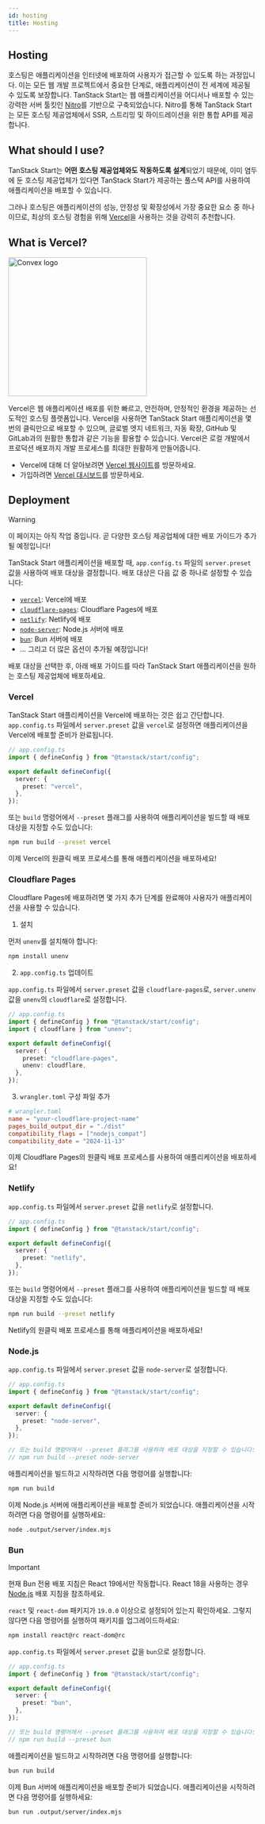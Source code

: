 ```yaml
---
id: hosting
title: Hosting
---
```


## Hosting

호스팅은 애플리케이션을 인터넷에 배포하여 사용자가 접근할 수 있도록 하는 과정입니다. 이는 모든 웹 개발 프로젝트에서 중요한 단계로, 애플리케이션이 전 세계에 제공될 수 있도록 보장합니다. TanStack Start는 웹 애플리케이션을 어디서나 배포할 수 있는 강력한 서버 툴킷인 [Nitro](https://nitro.unjs.io/)를 기반으로 구축되었습니다. Nitro를 통해 TanStack Start는 모든 호스팅 제공업체에서 SSR, 스트리밍 및 하이드레이션을 위한 통합 API를 제공합니다.

## What should I use?

TanStack Start는 **어떤 호스팅 제공업체와도 작동하도록 설계**되었기 때문에, 이미 염두에 둔 호스팅 제공업체가 있다면 TanStack Start가 제공하는 풀스택 API를 사용하여 애플리케이션을 배포할 수 있습니다.

그러나 호스팅은 애플리케이션의 성능, 안정성 및 확장성에서 가장 중요한 요소 중 하나이므로, 최상의 호스팅 경험을 위해 [Vercel](https://vercel.com?utm_source=tanstack)을 사용하는 것을 강력히 추천합니다.

## What is Vercel?

<a href="https://vercel.com?utm_source=tanstack" alt="Vercel Logo">
  <picture>
    <source
      media="(prefers-color-scheme: dark)"
      srcset="https://raw.githubusercontent.com/tanstack/tanstack.com/main/app/images/vercel-dark.svg"
      width="280"
    />
    <source
      media="(prefers-color-scheme: light)"
      srcset="https://raw.githubusercontent.com/tanstack/tanstack.com/main/app/images/vercel-light.svg"
      width="280"
    />
    <img
      alt="Convex logo"
      src="https://raw.githubusercontent.com/tanstack/tanstack.com/main/app/images/vercel-light.svg"
      width="280"
    />
  </picture>
</a>

Vercel은 웹 애플리케이션 배포를 위한 빠르고, 안전하며, 안정적인 환경을 제공하는 선도적인 호스팅 플랫폼입니다. Vercel을 사용하면 TanStack Start 애플리케이션을 몇 번의 클릭만으로 배포할 수 있으며, 글로벌 엣지 네트워크, 자동 확장, GitHub 및 GitLab과의 원활한 통합과 같은 기능을 활용할 수 있습니다. Vercel은 로컬 개발에서 프로덕션 배포까지 개발 프로세스를 최대한 원활하게 만들어줍니다.

- Vercel에 대해 더 알아보려면 [Vercel 웹사이트](https://vercel.com?utm_source=tanstack)를 방문하세요.
- 가입하려면 [Vercel 대시보드](https://vercel.com/signup?utm_source=tanstack)를 방문하세요.

## Deployment

> [!WARNING]
> 이 페이지는 아직 작업 중입니다. 곧 다양한 호스팅 제공업체에 대한 배포 가이드가 추가될 예정입니다!

TanStack Start 애플리케이션을 배포할 때, `app.config.ts` 파일의 `server.preset` 값을 사용하여 배포 대상을 결정합니다. 배포 대상은 다음 값 중 하나로 설정할 수 있습니다:

- [`vercel`](#vercel): Vercel에 배포
- [`cloudflare-pages`](#cloudflare-pages): Cloudflare Pages에 배포
- [`netlify`](#netlify): Netlify에 배포
- [`node-server`](#nodejs): Node.js 서버에 배포
- [`bun`](#bun): Bun 서버에 배포
- ... 그리고 더 많은 옵션이 추가될 예정입니다!

배포 대상을 선택한 후, 아래 배포 가이드를 따라 TanStack Start 애플리케이션을 원하는 호스팅 제공업체에 배포하세요.

### Vercel

TanStack Start 애플리케이션을 Vercel에 배포하는 것은 쉽고 간단합니다. `app.config.ts` 파일에서 `server.preset` 값을 `vercel`로 설정하면 애플리케이션을 Vercel에 배포할 준비가 완료됩니다.

```ts
// app.config.ts
import { defineConfig } from "@tanstack/start/config";

export default defineConfig({
  server: {
    preset: "vercel",
  },
});
```

또는 `build` 명령어에서 `--preset` 플래그를 사용하여 애플리케이션을 빌드할 때 배포 대상을 지정할 수도 있습니다:

```sh
npm run build --preset vercel
```

이제 Vercel의 원클릭 배포 프로세스를 통해 애플리케이션을 배포하세요!

### Cloudflare Pages

Cloudflare Pages에 배포하려면 몇 가지 추가 단계를 완료해야 사용자가 애플리케이션을 사용할 수 있습니다.

1. 설치

먼저 `unenv`를 설치해야 합니다:

```sh
npm install unenv
```

2. `app.config.ts` 업데이트

`app.config.ts` 파일에서 `server.preset` 값을 `cloudflare-pages`로, `server.unenv` 값을 `unenv`의 `cloudflare`로 설정합니다.

```ts
// app.config.ts
import { defineConfig } from "@tanstack/start/config";
import { cloudflare } from "unenv";

export default defineConfig({
  server: {
    preset: "cloudflare-pages",
    unenv: cloudflare,
  },
});
```

3. `wrangler.toml` 구성 파일 추가

```toml
# wrangler.toml
name = "your-cloudflare-project-name"
pages_build_output_dir = "./dist"
compatibility_flags = ["nodejs_compat"]
compatibility_date = "2024-11-13"
```

이제 Cloudflare Pages의 원클릭 배포 프로세스를 사용하여 애플리케이션을 배포하세요!

### Netlify

`app.config.ts` 파일에서 `server.preset` 값을 `netlify`로 설정합니다.

```ts
// app.config.ts
import { defineConfig } from "@tanstack/start/config";

export default defineConfig({
  server: {
    preset: "netlify",
  },
});
```

또는 `build` 명령어에서 `--preset` 플래그를 사용하여 애플리케이션을 빌드할 때 배포 대상을 지정할 수도 있습니다:

```sh
npm run build --preset netlify
```

Netlify의 원클릭 배포 프로세스를 통해 애플리케이션을 배포하세요!

### Node.js

`app.config.ts` 파일에서 `server.preset` 값을 `node-server`로 설정합니다.

```ts
// app.config.ts
import { defineConfig } from "@tanstack/start/config";

export default defineConfig({
  server: {
    preset: "node-server",
  },
});

// 또는 build 명령어에서 --preset 플래그를 사용하여 배포 대상을 지정할 수 있습니다:
// npm run build --preset node-server
```

애플리케이션을 빌드하고 시작하려면 다음 명령어를 실행합니다:

```sh
npm run build
```

이제 Node.js 서버에 애플리케이션을 배포할 준비가 되었습니다. 애플리케이션을 시작하려면 다음 명령어를 실행하세요:

```sh
node .output/server/index.mjs
```

### Bun

> [!IMPORTANT]
> 현재 Bun 전용 배포 지침은 React 19에서만 작동합니다. React 18을 사용하는 경우 [Node.js](#nodejs) 배포 지침을 참조하세요.

`react` 및 `react-dom` 패키지가 `19.0.0` 이상으로 설정되어 있는지 확인하세요. 그렇지 않다면 다음 명령어를 실행하여 패키지를 업그레이드하세요:

```sh
npm install react@rc react-dom@rc
```

`app.config.ts` 파일에서 `server.preset` 값을 `bun`으로 설정합니다.

```ts
// app.config.ts
import { defineConfig } from "@tanstack/start/config";

export default defineConfig({
  server: {
    preset: "bun",
  },
});

// 또는 build 명령어에서 --preset 플래그를 사용하여 배포 대상을 지정할 수 있습니다:
// npm run build --preset bun
```

애플리케이션을 빌드하고 시작하려면 다음 명령어를 실행합니다:

```sh
bun run build
```

이제 Bun 서버에 애플리케이션을 배포할 준비가 되었습니다. 애플리케이션을 시작하려면 다음 명령어를 실행하세요:

```sh
bun run .output/server/index.mjs
```
